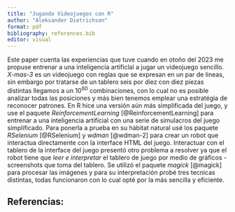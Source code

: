 ```yaml
---
title: "Jugando Videojuegos con R"
author: "Aleksander Dietrichson"
format: pdf
bibliography: references.bib
editor: visual
---
```


Este paper cuenta las experiencias que tuve cuando en otoño del 2023 me propuse entrenar a una inteligencia artificlal a jugar un videojuego sencillo. *X-mas-3* es un videojuego con reglas que se expresan en un par de lineas, sin embargo por tratarse de un tablero seis por diez con diez piezas distintas llegamos a un $10^{60}$ combinaciones, con lo cual no es posible analizar todas las posiciones y más bien tenemos emplear una estratégia de reconocer patrones. En R hice una versión aún más simplificada del juego, y use el paquete *ReinforcementLearning* [@ReinforcementLearning] para entrenar a una inteligencia artificial con una serie de simulacros del juego simplificado. Para ponerla a prueba en su hábitat natural usé los paquete *RSelenium* [@RSelenium] y *wdman* [@wdman-2] para crear un robot que interactua directamente con la interface HTML del juego. Interactuar con el tablero de la interface del juego presentó otro problema a resolver ya que el robot tiene que *leer e interpretar* el tablero de juego por medio de gráficos - screenshots que toma del tablero. Se utilizó el paquete *magick* [@magick] para procesar las imágenes y para su interpretación probé tres tecnicas distintas, todas funcionaron con lo cual opté por la más sencilla y eficiente.

## Referencias:
